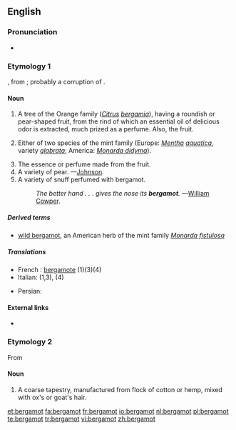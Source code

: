 ==English==

===Pronunciation===
*{{a|US}} {{IPA|/ˈbɝɡəˌmɒt/}}

===Etymology 1===
{{etyl|fr}} {{term|bergamote|lang=fr}}, from {{etyl|it}} {{term|bergamotta|lang=it}}; probably a corruption of {{etyl|tr}} {{term|bey armudu||a lord's pear|lang=tr}}.

====Noun====
{{en-noun|s|-}}

# {{botany}} A tree of the Orange family (''[[Citrus]] [[bergamia]]''), having a roundish or pear-shaped fruit, from the rind of which an essential oil of delicious odor is extracted, much prized as a perfume. Also, the fruit. 
# {{botany}} Either of two species of the mint family (Europe: ''[[Mentha]] [[aquatica]]'', variety ''[[glabrata]]''; America: ''[[Monarda didyma]]'').
# The essence or perfume made from the fruit.
# A variety of pear. —[[Johnson]].
# A variety of snuff perfumed with bergamot.
#:''The better hand . . . gives the nose its '''bergamot'''.'' —[[w:William Cowper|William Cowper]].

=====Derived terms=====
*[[wild bergamot]], an American herb of the mint family ''[[Monarda fistulosa]]''

=====Translations=====
{{checktrans-top}}
* French : [[bergamote]] (1)(3)(4)
*Italian: {{t-|it|bergamotto|m}} (1,3), {{t-|it|bergamotta|f}} (4)
{{trans-mid}}
*Persian: {{t|fa|ترنج|tr=toranj|xs=Persian}}
{{trans-bottom}}

====External links====
*{{projectlink|Collier's|Bergamot}}

===Etymology 2===
From {{term|Bergamo|lang=it}}

====Noun====
{{en-noun|-|s}}

# A coarse tapestry, manufactured from flock of cotton or hemp, mixed with ox's or goat's hair.

[[et:bergamot]]
[[fa:bergamot]]
[[fr:bergamot]]
[[io:bergamot]]
[[nl:bergamot]]
[[pl:bergamot]]
[[te:bergamot]]
[[tr:bergamot]]
[[vi:bergamot]]
[[zh:bergamot]]